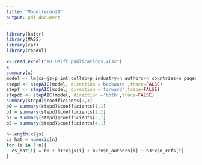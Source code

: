 ```yaml
---
title: "Modelleren2A"
output: pdf_document
---
```


```r
library(knitr)
library(MASS)
library(car)
library(readxl)
```

```r
x<-read_excel("TU Delft publications.xlsx")
x
summary(x)
model <- lm(cs~js+p_int_collab+p_industry+n_authors+n_countries+n_pages+n_refs, data=x)
stepd <- stepAIC(model, direction ='backward',trace=FALSE)
stepf <- stepAIC(model, direction ='forward',trace=FALSE)
stepdb <- stepAIC(model, direction ='both',trace=FALSE)
summary(stepd)$coefficients[2,3]
b0 = summary(stepd)$coefficients[1,1]
b1 = summary(stepd)$coefficients[2,1]
b2 = summary(stepd)$coefficients[3,1]
b3 = summary(stepd)$coefficients[4,1]

n=length(x$js)
cs_hat = numeric(n)
for (i in 1:n){
  cs_hat[i] = b0 + b1*x$js[i] + b2*x$n_authors[i] + b3*x$n_refs[i]
}

```